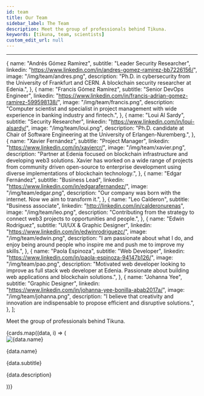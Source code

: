 ```yaml
---
id: team
title: Our Team
sidebar_label: The Team
description: Meet the group of professionals behind Tikuna.
keywords: [tikuna, team, scientists]
custom_edit_url: null
---
```


---


  {
    name: "Andrés Gómez Ramírez",
    subtitle: "Leader Security Researcher",
    linkedin: "https://www.linkedin.com/in/andres-gomez-ramirez-bb7226156/",
    image: "/img/team/andres.png",
    description:
      "Ph.D. in cybersecurity from the University of Frankfurt and CERN. A blockchain security researcher at Edenia.",
  },
  {
    name: "Francis Gómez Ramírez",
    subtitle: "Senior DevOps Engineer",
    linkedin:
      "https://www.linkedin.com/in/francis-adrian-gomez-ramirez-599598138/",
    image: "/img/team/francis.png",
    description:
      "Computer scientist and specialist in project management with wide experience in banking industry and fintech.",
  },
  {
    name: "Loui Al Sardy",
    subtitle: "Security Researcher",
    linkedin: "https://www.linkedin.com/in/loui-alsardy/",
    image: "/img/team/loui.png",
    description:
      "Ph.D. candidate at Chair of Software Engineering at the University of Erlangen-Nuremberg.",
  },
  {
    name: "Xavier Fernández",
    subtitle: "Project Manager",
    linkedin: "https://www.linkedin.com/in/xaviercr/",
    image: "/img/team/xavier.png",
    description:
      "Partner at Edenia focused on blockchain infrastructure and developing web3 solutions. Xavier has worked on a wide range of projects from community driven open-source to enterprise development using diverse implementations of blockchain technology.",
  },
  {
    name: "Edgar Fernández",
    subtitle: "Business Lead",
    linkedin: "https://www.linkedin.com/in/edgarafernandez/",
    image: "/img/team/edgar.png",
    description:
      "Our company was born with the internet. Now we aim to transform it.",
  },
  {
    name: "Leo Calderon",
    subtitle: "Business associate",
    linkedin: "http://linkedin.com/in/calderonurenas",
    image: "/img/team/leo.png",
    description:
      "Contributing from the strategy to connect web3 projects to opportunities and people.",
  },
  {
    name: "Edwin Rodríguez",
    subtitle: "UI/UX & Graphic Designer",
    linkedin: "https://www.linkedin.com/in/edwinrodriguezc/",
    image: "/img/team/edwin.png",
    description:
      "I am passionate about what I do, and enjoy being around people who inspire me and push me to improve my skills.",
  },
  {
    name: "Paola Espinoza",
    subtitle: "Web Developer",
    linkedin: "https://www.linkedin.com/in/paola-espinoza-94147b126/",
    image: "/img/team/pao.png",
    description:
      "Motivated web developer looking to improve as full stack web developer at Edenia. Passionate about building web applications and blockchain solutions.",
  },
  {
    name: "Johanna Yee",
    subtitle: "Graphic Designer",
    linkedin: "https://www.linkedin.com/in/johanna-yee-bonilla-abab2017a/",
    image: "/img/team/johanna.png",
    description:
      "I believe that creativity and innovation are indispensable to propose efficient and disruptive solutions.",
  },
];

Meet the group of professionals behind Tikuna.

<div className="cardsContainer">
  {cards.map((data, i) => (
    <div className="cardWrapper">
      <div className="cardHeader">
        <img
          src={useBaseUrl(data.image)}
          alt={data.name}
          className="cardImage"
        />
      </div>
      <div className="cardBody">
        <p className="title">{data.name}</p>
        <p className="subtitle">{data.subtitle}</p>
        <p className="description">{data.description}</p>
        <a href={data.linkedin}>
          <div className="linkedin"></div>
        </a>
      </div>
    </div>
  ))}
</div>
